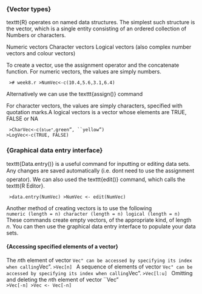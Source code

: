 
<p>
### {Vector types}
texttt{R} operates on named data structures. The simplest such structure is the
vector, which is a single entity consisting of an ordered collection of
Numbers or characters.


Numeric vectors
Character vectors
Logical vectors
(also complex number vectors and colour vectors)


To create a vector, use the assignment operator and the concatenate function.
For numeric vectors, the values are simply numbers.

<code>
># week8.r
>NumVec<-c(10.4,5.6,3.1,6.4)
</code>

Alternatively we can use the texttt{assign()} command

For character vectors, the values are simply characters, specified with
quotation marks.A logical vectors is a vector whose elements are TRUE, FALSE or NA

<code>
>CharVec<-c(``blue", ``green", ``yellow")
>LogVec<-c(TRUE, FALSE)
</code>

<p>
### {Graphical data entry interface}

texttt{Data.entry()} is a useful  command for inputting or editing data sets. Any
changes are saved automatically (i.e. dont need to use the assignment
operator). We can also used the texttt{edit()} command, which calls the texttt{R Editor}.

<code>
>data.entry(NumVec)
>NumVec <- edit(NumVec)
</code>

Another method of creating vectors is to use the following
<code>
numeric (length = n)
character (length = n)
logical (length = n)
</code>
These commands create empty vectors, of the appropriate kind, of length $n$. You can then use the graphical data entry interface to populate your data sets.


#### {Accessing specified elements of a vector}

The $n$th element of vector ``Vec" can be accessed by specifying its index when
calling ``Vec".
<code>>Vec[n]
</code>
A sequence of  elements of vector ``Vec" can be accessed by specifying its index
when calling ``Vec".
<code>>Vec[l:u]
</code>
Omitting and deleting the $n$th element of vector ``Vec"
<code>
>Vec[-n]
>Vec <- Vec[-n]
</code>
